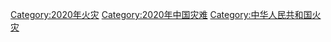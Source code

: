 [[Category:2020年火灾|Category:2020年火灾]]
[[Category:2020年中国灾难|Category:2020年中国灾难]]
[[Category:中华人民共和国火灾|Category:中华人民共和国火灾]]
